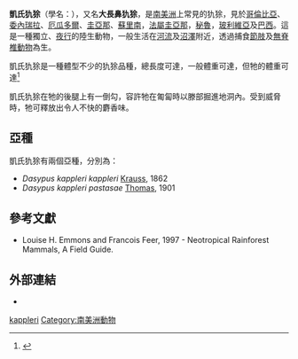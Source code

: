 {{Speciesbox
 | status = LC
 | status_system = iucn3.1
 | status_ref=<ref name=iucn>{{IUCN|version=2012.1|assessors=Abba, A.M. & Superina, M.|year=2010|id=6289|title=Dasypus kappleri |downloaded= 2015-04-02}}</ref><ref name = MSW3>{{MSW3| id = 11700006 | page = 94}}</ref>
 | image = Dasypus kappleri.JPG
 | trend = unknown
 | taxon = Dasypus kappleri
 | authority = [[Friedrich_von_Krauss|Krauss]], 1862
 | range_map = Greater Long-nosed Armadillo area.png
 | range_map_caption = 凱氏犰狳的分佈
}}

'''凱氏犰狳'''（學名：''{{lang|la|Dasypus kappleri}}''），又名'''大長鼻犰狳'''，是[[南美洲|南美洲]]上常見的犰狳，見於[[哥倫比亞|哥倫比亞]]、[[委內瑞拉|委內瑞拉]]、[[厄瓜多爾|厄瓜多爾]]、[[圭亞那|圭亞那]]、[[蘇里南|蘇里南]]，[[法屬圭亞那|法屬圭亞那]]，[[秘魯|秘魯]]，[[玻利維亞|玻利維亞]]及[[巴西|巴西]]。這是一種獨立、[[夜行性|夜行]]的陸生動物，一般生活在[[河流|河流]]及[[沼澤|沼澤]]附近，透過捕食[[節肢動物|節肢]]及[[無脊椎動物|無脊椎動物]]為生。

凱氏犰狳是一種體型不少的犰狳品種，總長度可達{{convert|83|-|106|cm|in|abbr=on}}，一般體重可達{{convert|8.5|-|10.5|kg|lb|abbr=on}}，但牠的體重可達{{convert|15|kg|lb|abbr=on}}<ref>{{cite web |url=http://www.fao.org/docrep/t0750e/t0750e0g.htm |title=3.8 Armadillos |publisher=Fao.org |date= |accessdate=2014-06-18 |archive-date=2013-10-19 |archive-url=https://web.archive.org/web/20131019102648/http://www.fao.org/docrep/t0750e/t0750e0g.htm |dead-url=no }}</ref>

凱氏犰狳在牠的後腿上有一倒勾，容許牠在匍匐時以滕部掘進地洞內。受到威脅時，牠可釋放出令人不快的麝香味。

== 亞種 ==
凱氏犰狳有兩個亞種，分別為：
*''Dasypus kappleri kappleri'' [[Friederich_von_Krauss|Krauss]], 1862
*''Dasypus kappleri pastasae'' [[歐德菲爾德·湯瑪斯|Thomas]], 1901

==參考文獻==
{{reflist}}
*Louise H. Emmons and Francois Feer, 1997 - Neotropical Rainforest Mammals, A Field Guide.

==外部連結==
*{{wikispecies-inline|Dasypus kappleri}}
{{Cingulata}}
{{Taxonbar}}
[[Category:犰狳屬|kappleri]]
[[Category:南美洲動物|Category:南美洲動物]]
{{mammal-stub}}
